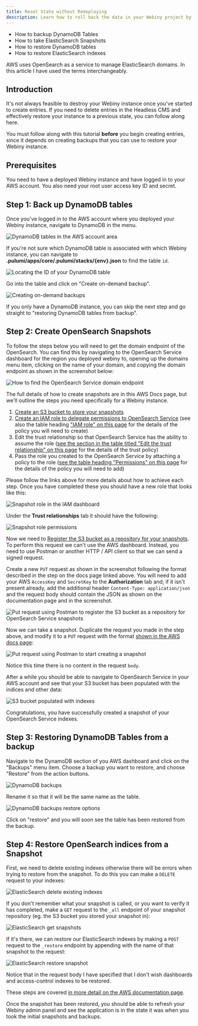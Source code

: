 ```yaml
---
title: Reset State without Redeploying
description: Learn how to roll back the data in your Webiny project by restoring from DynamoDB backups and Elastic Search / OpenSearch snapshots
---
```



<Alert type="success" title="What you’ll learn">

- How to backup DynamoDB Tables
- How to take ElasticSearch Snapshots
- How to restore DynamoDB tables
- How to restore ElasticSearch indexes

</Alert>

<Alert type="info" title="OpenSearch Service and ElasticSearch">

AWS uses OpenSearch as a service to manage ElasticSearch domains. In this article I have used the terms interchangeably.

</Alert>


## Introduction

It's not always feasible to destroy your Webiny instance once you've started to create entries. If you need to delete entries in the Headless CMS and effectively restore your instance to a previous state, you can follow along here.

<Alert type="warning" title="Read This Before you add your Data!">

You must follow along with this tutorial **before** you begin creating entries, since it depends on creating backups that you can use to restore your Webiny instance.

</Alert>

## Prerequisites

You need to have a deployed Webiny instance and have logged in to your AWS account. You also need your root user access key ID and secret.

## Step 1: Back up DynamoDB tables

Once you've logged in to the AWS account where you deployed your Webiny instance, navigate to DynamoDB in the menu.

![DynamoDB tables in the AWS account area](./assets/reset-state-without-redeploy/1-ddb-tables.png)

If you're not sure which DynamoDB table is associated with which Webiny instance, you can navigate to **.pulumi/apps/core/.pulumi/stacks/{env}.json** to find the table `id`.

![Locating the ID of your DynamoDB table](./assets/reset-state-without-redeploy/3-ddb-table-find-ids.png)

Go into the table and click on "Create on-demand backup".

![Creating on-demand backups](./assets/reset-state-without-redeploy/2-ddb-table-backups.png)

If you only have a DynamoDB instance, you can skip the next step and go straight to "restoring DynamoDB tables from backup".

## Step 2: Create OpenSearch Snapshots

To follow the steps below you will need to get the domain endpoint of the OpenSearch. You can find this by navigating to the OpenSearch Service dashboard for the region you deployed webiny to, opening up the domains menu item, clicking on the name of your domain, and copying the domain endpoint as shown in the screenshot below:

![How to find the OpenSearch Service domain endpoint](./assets/reset-state-without-redeploy/3a-es-domain-arn.png)

The full details of how to create snapshots are in this AWS Docs page, but we'll outline the steps you need specifically for a Webiny instance.

1. [Create an S3 bucket to store your snapshots](https://docs.aws.amazon.com/AmazonS3/latest/userguide/creating-bucket.html)
2. [Create an IAM role to delegate permissions to OpenSearch Service](https://docs.aws.amazon.com/IAM/latest/UserGuide/id_roles_create_for-user.html) (see also the table heading ["IAM role" on this page](https://docs.aws.amazon.com/opensearch-service/latest/developerguide/managedomains-snapshots.html) for the details of the policy you will need to create)
3. Edit the trust relationship so that OpenSearch Service has the ability to assume the role ([see the section in the table titled "Edit the trust relationship" on this page](https://docs.aws.amazon.com/opensearch-service/latest/developerguide/managedomains-snapshots.html) for the details of the trust policy)
4. Pass the role you created to the OpenSearch Service by attaching a policy to the role ([see the table heading "Permissions" on this page](https://docs.aws.amazon.com/opensearch-service/latest/developerguide/managedomains-snapshots.html) for the details of the policy you will need to add)

Please follow the links above for more details about how to achieve each step. Once you have completed these you should have a new role that looks like this:

![Snapshot role in the IAM dashboard](./assets/reset-state-without-redeploy/4-iam-role-permissions.png)

Under the **Trust relationships** tab it should have the following:

![Snapshot role permissions](./assets/reset-state-without-redeploy/4-iam-role-trust-relationships.png)

Now we need to [Register the S3 bucket as a repository for your snapshots](https://docs.aws.amazon.com/opensearch-service/latest/developerguide/managedomains-snapshots.html#managedomains-snapshot-register). To perform this request we can't use the AWS dashboard. Instead, you need to use Postman or another HTTP / API client so that we can send a signed request.

Create a new `PUT` request as shown in the screenshot following the format described in the step on the docs page linked above. You will need to add your AWS `AccessKey` and `SecretKey` to the **Authorization** tab and, if it isn't present already, add the additional header `Content-Type: application/json` and the request body should contain the JSON as shown on the documentation page and in the screenshot.

![Put request using Postman to register the S3 bucket as a repository for OpenSearch Service snapshots](./assets/reset-state-without-redeploy/5-postman-register-repository.png)

Now we can take a snapshot. Duplicate the request you made in the step above, and modify it to a `PUT` request with the format [shown in the AWS docs page](https://docs.aws.amazon.com/opensearch-service/latest/developerguide/managedomains-snapshots.html#managedomains-snapshot-take):

![Put request using Postman to start creating a snapshot](./assets/reset-state-without-redeploy/6-postman-create-snapshot.png)

Notice this time there is no content in the request `body`.

After a while you should be able to navigate to OpenSearch Service in your AWS account and see that your S3 bucket has been populated with the indices and other data:

![S3 bucket populated with indexes](./assets/reset-state-without-redeploy/7-s3-bucket-with-snapshot.png)

Congratulations, you have successfully created a snapshot of your OpenSearch Service indexes.

## Step 3: Restoring DynamoDB Tables from a backup

Navigate to the DynamoDB section of you AWS dashboard and click on the "Backups" menu item. Choose a backup you want to restore, and choose "Restore" from the action buttons.

![DynamoDB backups](./assets/reset-state-without-redeploy/8-ddb-restore.png)

Rename it so that it will be the same name as the table.

![DynamoDB backups restore options](./assets/reset-state-without-redeploy/9-ddb-restore-settings.png)

Click on "restore" and you will soon see the table has been restored from the backup.

## Step 4: Restore OpenSearch indices from a Snapshot

First, we need to delete existing indexes otherwise there will be errors when trying to restore from the snapshot. To do this you can make a `DELETE` request to your indexes:

![ElasticSearch delete existing indexes](./assets/reset-state-without-redeploy/10-es-delete-existing-indexes.png)

If you don't remember what your snapshot is called, or you want to verify it has completed, make a `GET` request to the `_all` endpoint of your snapshot repository (eg. the S3 bucket you stored your snapshot in):

![ElasticSearch get snapshots](./assets/reset-state-without-redeploy/11-es-get-snapshots.png)

If it's there, we can restore our ElasticSearch indexes by making a `POST` request to the `_restore` endpoint by appending with the name of that snapshot to the request:

![ElasticSearch restore snapshot](./assets/reset-state-without-redeploy/12-es-restore-indexes.png)

Notice that in the request body I have specified that I don't wish dashboards and access-control indexes to be restored.

These steps are covered [in more detail on the AWS documentation page](https://docs.aws.amazon.com/opensearch-service/latest/developerguide/managedomains-snapshots.html#managedomains-snapshot-restore).

Once the snapshot has been restored, you should be able to refresh your Webiny admin panel and see the application is in the state it was when you took the initial snapshots and backups.
